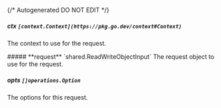 {/* Autogenerated DO NOT EDIT  */}

##### **ctx** `[context.Context](https://pkg.go.dev/context#Context)`
The context to use for the request.

<Collapsible>
    ##### **request** `shared.ReadWriteObjectInput`
    The request object to use for the request.
    <Collapsible.Break/>
    <ReadWriteObjectInput/>
</Collapsible>

##### **opts** `[]operations.Option`
The options for this request.

